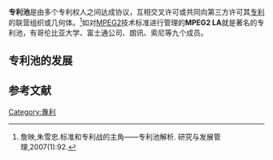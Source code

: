 {{legal}}
'''专利池'''是由多个专利权人之间达成协议，互相交叉许可或共同向第三方许可其[[专利|专利]]的联营组织或几何体。<ref> 詹映,朱雪忠.标准和专利战的主角——专利池解析. 研究与发展管理,2007(1):92.</ref>如对[[MPEG2|MPEG2]]技术标准进行管理的'''MPEG2 LA'''就是著名的专利池，有哥伦比亚大学、富士通公司、朗讯、索尼等九个成员。

==专利池的发展==

==参考文献==
{{reflist}}

{{Authority control}}
{{law-stub}}

[[Category:專利|Category:專利]]
